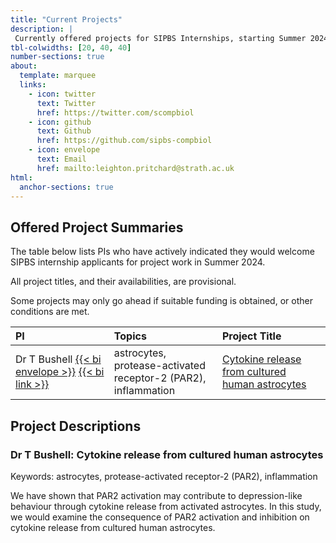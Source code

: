 ```yaml
---
title: "Current Projects"
description: |
 Currently offered projects for SIPBS Internships, starting Summer 2024.
tbl-colwidths: [20, 40, 40]
number-sections: true
about:
  template: marquee
  links:
    - icon: twitter
      text: Twitter
      href: https://twitter.com/scompbiol
    - icon: github
      text: Github
      href: https://github.com/sipbs-compbiol
    - icon: envelope
      text: Email
      href: mailto:leighton.pritchard@strath.ac.uk
html:
  anchor-sections: true
---
```


## Offered Project Summaries

The table below lists PIs who have actively indicated they would welcome SIPBS internship applicants for project work in Summer 2024.

::: callout-important
All project titles, and their availabilities, are provisional.
:::

::: callout-important
Some projects may only go ahead if suitable funding is obtained, or other conditions are met.
:::

| PI                                                                                                                                        | Topics                                                         | Project Title                                                     |
|:----------------------|:------------------------|:------------------------|
| Dr T Bushell [{{< bi envelope >}}](mailto:trevor.bushell@strath.ac.uk) [{{< bi link >}}](https://www.strath.ac.uk/staff/bushelltrevordr/) | astrocytes, protease-activated receptor-2 (PAR2), inflammation | [Cytokine release from cultured human astrocytes](#sec-bushell-1) |

## Project Descriptions

### Dr T Bushell: Cytokine release from cultured human astrocytes {#sec-bushell-1}

Keywords: astrocytes, protease-activated receptor-2 (PAR2), inflammation

We have shown that PAR2 activation may contribute to depression-like behaviour through cytokine release from activated astrocytes. In this study, we would examine the consequence of PAR2 activation and inhibition on cytokine release from cultured human astrocytes.
